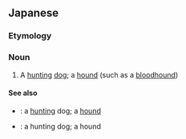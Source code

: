 ==Japanese==
{{wikipedia|lang=ja}}
{{ja-kanjitab|しゅ|りょう|けん|yomi=o}}

===Etymology===
{{compound|lang=ja|sort=しゅりょうけん|狩猟|tr1=shuryō|t1=hunting|犬|tr2=ken|t2=dog}}

===Noun===
{{ja-noun|しゅりょうけん}}

# A [[hunt]]ing [[dog]]; a [[hound]] (such as a [[bloodhound]])

====See also====
{{wikipedia|Hound}}
* {{ja-r|狩犬|しゅけん}}: a [[hunting]] dog; a [[hound]]
* {{ja-r|猟犬|りょうけん}}: a hunting dog; a hound
